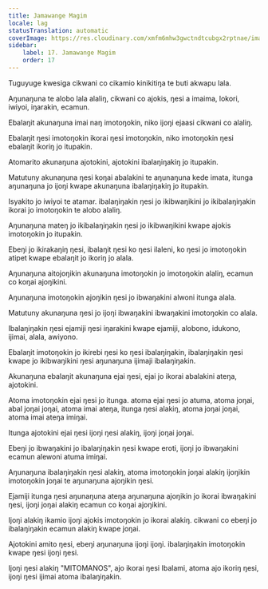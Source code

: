 ```yaml
---
title: Jamawange Magim
locale: lag
statusTranslation: automatic
coverImage: https://res.cloudinary.com/xmfm6mhw3gwctndtcubgx2rptnae/image/upload/v1740468922/small_cover_tratado_de_psicologia_revolucionaria_a4c0dca4e0.webp
sidebar:
    label: 17. Jamawange Magim
    order: 17
---
```

Tuguyuge kwesiga cikwani co cikamio kinikitiŋa te buti akwapu lala.

Aŋunaŋuna te alobo lala alaliŋ, cikwani co ajokis, ŋesi a imaima, lokori, iwiyoi, iŋarakin, ecamun.

Ebalaŋit akunaŋuna imai naŋ imotoŋokin, niko ijoŋi ejaasi cikwani co alaliŋ.

Ebalaŋit ŋesi imotoŋokin ikorai ŋesi imotoŋokin, niko imotoŋokin ŋesi ebalaŋit ikoriŋ jo itupakin.

Atomarito akunaŋuna ajotokini, ajotokini ibalaŋiŋakiŋ jo itupakin.

Matutuny akunaŋuna ŋesi koŋai abalakini te aŋunaŋuna kede imata, itunga aŋunaŋuna jo ijoŋi kwape akunaŋuna ibalaŋiŋakiŋ jo itupakin.

Isyakito jo iwiyoi te atamar. ibalaŋiŋakin ŋesi jo ikibwaŋikini jo ikibalaŋiŋakin ikorai jo imotoŋokin te alobo alaliŋ.

Aŋunaŋuna mateŋ jo ikibalaŋiŋakin ŋesi jo ikibwaŋikini kwape ajokis imotoŋokin jo itupakin.

Ebeŋi jo ikirakaŋiŋ ŋesi, ibalaŋit ŋesi ko ŋesi ilaleni, ko ŋesi jo imotoŋokin atipet kwape ebalaŋit jo ikoriŋ jo alala.

Aŋunaŋuna aitojoŋikin akunaŋuna imotoŋokin jo imotoŋokin alaliŋ, ecamun co koŋai ajoŋikini.

Aŋunaŋuna imotoŋokin ajoŋikin ŋesi jo ibwaŋakini alwoni itunga alala.

Matutuny akunaŋuna ŋesi jo ijoŋi ibwaŋakini ibwaŋakini imotoŋokin co alala.

Ibalaŋiŋakin ŋesi ejamiji ŋesi iŋarakini kwape ejamiji, alobono, idukono, ijimai, alala, awiyono.

Ebalaŋit imotoŋokin jo ikirebi ŋesi ko ŋesi ibalaŋiŋakin, ibalaŋiŋakin ŋesi kwape jo ikibwaŋikini ŋesi aŋunaŋuna ijimaji ibalaŋiŋakin.

Akunaŋuna ebalaŋit akunaŋuna ejai ŋesi, ejai jo ikorai abalakini ateŋa, ajotokini.

Atoma imotoŋokin ejai ŋesi jo itunga. atoma ejai ŋesi jo atuma, atoma joŋai, abal joŋai joŋai, atoma imai ateŋa, itunga ŋesi alakiŋ, atoma joŋai joŋai, atoma imai ateŋa imiŋai.

Itunga ajotokini ejai ŋesi ijoŋi ŋesi alakiŋ, ijoŋi joŋai joŋai.

Ebeŋi jo ibwaŋakini jo ibalaŋiŋakin ŋesi kwape eroti, ijoŋi jo ibwaŋakini ecamun alewoni atuma imiŋai.

Aŋunaŋuna ibalaŋiŋakin ŋesi alakiŋ, atoma imotoŋokin joŋai alakiŋ ijoŋikin imotoŋokin joŋai te aŋunaŋuna ajoŋikin ŋesi.

Ejamiji itunga ŋesi aŋunaŋuna ateŋa aŋunaŋuna ajoŋikin jo ikorai ibwaŋakini ŋesi, ijoŋi joŋai alakiŋ ecamun co koŋai ajoŋikini.

Ijoŋi alakiŋ ikamio ijoŋi ajokis imotoŋokin jo ikorai alakiŋ. cikwani co ebeŋi jo ibalaŋiŋakin ecamun alakiŋ kwape joŋai.

Ajotokini amito ŋesi, ebeŋi aŋunaŋuna ijoŋi ijoŋi. ibalaŋiŋakin imotoŋokin kwape ŋesi ijoŋi ŋesi.

Ijoŋi ŋesi alakiŋ "MITOMANOS", ajo ikorai ŋesi Ibalami, atoma ajo ikoriŋ ŋesi, ijoŋi ŋesi ijimai atoma ibalaŋiŋakin.

